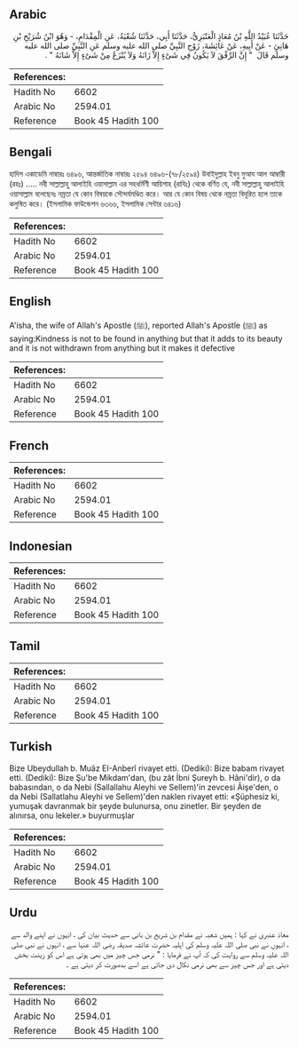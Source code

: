 ## Arabic


<div dir="rtl" lang="ar" style={{fontSize:'larger',backgroundColor:'#f8f9fa',padding:20}}>
حَدَّثَنَا عُبَيْدُ اللَّهِ بْنُ مُعَاذٍ الْعَنْبَرِيُّ، حَدَّثَنَا أَبِي، حَدَّثَنَا شُعْبَةُ، عَنِ الْمِقْدَامِ، - وَهُوَ ابْنُ شُرَيْحِ بْنِ هَانِئٍ - عَنْ أَبِيهِ، عَنْ عَائِشَةَ، زَوْجِ النَّبِيِّ صلى الله عليه وسلم عَنِ النَّبِيِّ صلى الله عليه وسلم قَالَ ‏ "‏ إِنَّ الرِّفْقَ لاَ يَكُونُ فِي شَىْءٍ إِلاَّ زَانَهُ وَلاَ يُنْزَعُ مِنْ شَىْءٍ إِلاَّ شَانَهُ ‏"‏ ‏.‏
</div>
<div style={{backgroundColor:'#f8f9fa',padding:20, marginBottom: 10}}><table> <thead> <tr> <th>References:</th> <th></th> </tr> </thead> <tbody><tr><td>Hadith No</td><td>6602</td></tr><tr><td>Arabic No</td><td>2594.01</td></tr><tr><td>Reference</td><td>Book 45 Hadith 100</td></tr></tbody></table></div>

## Bengali


<div dir="ltr" lang="bn" style={{fontSize:'larger',backgroundColor:'#f8f9fa',padding:20}}>
হাদিস একাডেমি নাম্বারঃ ৬৪৯৬, আন্তর্জাতিক নাম্বারঃ ২৫৯৪ ৬৪৯৬-(৭৮/২৫৯৪) উবাইদুল্লাহ ইবনু মুআয আল আম্বারী (রহঃ) ..... নবী সাল্লাল্লাহু আলাইহি ওয়াসাল্লাম এর সহধর্মিণী আয়িশাহ (রাযিঃ) থেকে বর্ণিত যে, নবী সাল্লাল্লাহু আলাইহি ওয়াসাল্লাম বলেছেনঃ নম্রতা যে কোন বিষয়কে সৌন্দর্যমণ্ডিত করে। আর যে কোন বিষয় থেকে নম্রতা বিদূরিত হলে তাকে কলুষিত করে। (ইসলামিক ফাউন্ডেশন ৬৩৬৬, ইসলামিক সেন্টার ৬৪১৬)
</div>
<div style={{backgroundColor:'#f8f9fa',padding:20, marginBottom: 10}}><table> <thead> <tr> <th>References:</th> <th></th> </tr> </thead> <tbody><tr><td>Hadith No</td><td>6602</td></tr><tr><td>Arabic No</td><td>2594.01</td></tr><tr><td>Reference</td><td>Book 45 Hadith 100</td></tr></tbody></table></div>

## English


<div dir="ltr" lang="en" style={{fontSize:'larger',backgroundColor:'#f8f9fa',padding:20}}>
A'isha, the wife of Allah's Apostle (ﷺ), reported Allah's Apostle (ﷺ) as saying:Kindness is not to be found in anything but that it adds to its beauty and it is not withdrawn from anything but it makes it defective
</div>
<div style={{backgroundColor:'#f8f9fa',padding:20, marginBottom: 10}}><table> <thead> <tr> <th>References:</th> <th></th> </tr> </thead> <tbody><tr><td>Hadith No</td><td>6602</td></tr><tr><td>Arabic No</td><td>2594.01</td></tr><tr><td>Reference</td><td>Book 45 Hadith 100</td></tr></tbody></table></div>

## French


<div dir="ltr" lang="fr" style={{fontSize:'larger',backgroundColor:'#f8f9fa',padding:20}}>

</div>
<div style={{backgroundColor:'#f8f9fa',padding:20, marginBottom: 10}}><table> <thead> <tr> <th>References:</th> <th></th> </tr> </thead> <tbody><tr><td>Hadith No</td><td>6602</td></tr><tr><td>Arabic No</td><td>2594.01</td></tr><tr><td>Reference</td><td>Book 45 Hadith 100</td></tr></tbody></table></div>

## Indonesian


<div dir="ltr" lang="id" style={{fontSize:'larger',backgroundColor:'#f8f9fa',padding:20}}>

</div>
<div style={{backgroundColor:'#f8f9fa',padding:20, marginBottom: 10}}><table> <thead> <tr> <th>References:</th> <th></th> </tr> </thead> <tbody><tr><td>Hadith No</td><td>6602</td></tr><tr><td>Arabic No</td><td>2594.01</td></tr><tr><td>Reference</td><td>Book 45 Hadith 100</td></tr></tbody></table></div>

## Tamil


<div dir="ltr" lang="ta" style={{fontSize:'larger',backgroundColor:'#f8f9fa',padding:20}}>

</div>
<div style={{backgroundColor:'#f8f9fa',padding:20, marginBottom: 10}}><table> <thead> <tr> <th>References:</th> <th></th> </tr> </thead> <tbody><tr><td>Hadith No</td><td>6602</td></tr><tr><td>Arabic No</td><td>2594.01</td></tr><tr><td>Reference</td><td>Book 45 Hadith 100</td></tr></tbody></table></div>

## Turkish


<div dir="ltr" lang="tr" style={{fontSize:'larger',backgroundColor:'#f8f9fa',padding:20}}>
Bize Ubeydullah b. Muâz EI-Anberî rivayet etti. (Dediki): Bize babam rivayet etti. (Dediki): Bize Şu'be Mikdam'dan, (bu zât İbni Şureyh b. Hâni'dir), o da babasından, o da Nebi (Sallallahu Aleyhi ve Sellem)'in zevcesi Âişe'den, o da Nebi (Sallatlahu Aleyhi ve Sellem)'den naklen rivayet etti: «Şüphesiz ki, yumuşak davranmak bir şeyde bulunursa, onu zinetler. Bir şeyden de alınırsa, onu lekeler.» buyurmuşlar
</div>
<div style={{backgroundColor:'#f8f9fa',padding:20, marginBottom: 10}}><table> <thead> <tr> <th>References:</th> <th></th> </tr> </thead> <tbody><tr><td>Hadith No</td><td>6602</td></tr><tr><td>Arabic No</td><td>2594.01</td></tr><tr><td>Reference</td><td>Book 45 Hadith 100</td></tr></tbody></table></div>

## Urdu


<div dir="rtl" lang="ur" style={{fontSize:'larger',backgroundColor:'#f8f9fa',padding:20}}>
معاذ عنبری نے کہا : ہمیں شعبہ نے مقدام بن شریح بن بانی سے حدیث بیان کی ، انہوں نے اپنے والد سے ، انہوں نے نبی صلی اللہ علیہ وسلم کی اہلیہ حضرت عائشہ صدیقہ رضی اللہ عنہا سے ، انہوں نے نبی صلی اللہ علیہ وسلم سے روایت کی کہ آپ نے فرمایا : " نرمی جس چیز میں بھی ہوتی ہے اس کو زینت بخش دیتی ہے اور جس چیز سے بھی نرمی نکال دی جاتی ہے اسے بدصورت کر دیتی ہے ۔
</div>
<div style={{backgroundColor:'#f8f9fa',padding:20, marginBottom: 10}}><table> <thead> <tr> <th>References:</th> <th></th> </tr> </thead> <tbody><tr><td>Hadith No</td><td>6602</td></tr><tr><td>Arabic No</td><td>2594.01</td></tr><tr><td>Reference</td><td>Book 45 Hadith 100</td></tr></tbody></table></div>